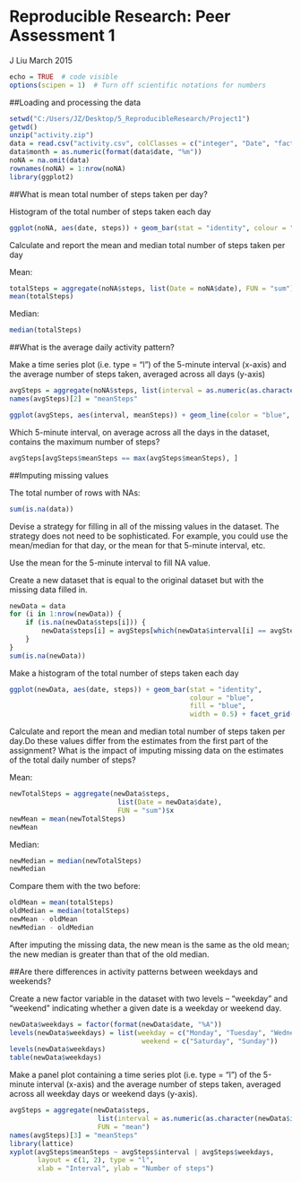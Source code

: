 Reproducible Research: Peer Assessment 1
=====================
J Liu March 2015

```r
echo = TRUE  # code visible
options(scipen = 1)  # Turn off scientific notations for numbers
```

##Loading and processing the data

```r
setwd("C:/Users/JZ/Desktop/5_ReproducibleResearch/Project1")
getwd()
unzip("activity.zip")
data = read.csv("activity.csv", colClasses = c("integer", "Date", "factor"))
data$month = as.numeric(format(data$date, "%m"))
noNA = na.omit(data)
rownames(noNA) = 1:nrow(noNA)
library(ggplot2)
```

##What is mean total number of steps taken per day?

Histogram of the total number of steps taken each day

```r
ggplot(noNA, aes(date, steps)) + geom_bar(stat = "identity", colour = "blue", fill = "blue", width = 0.5) + facet_grid(. ~ month, scales = "free") + labs(title = "Histogram of total no of steps taken each day", x = "Date", y = "Total number of steps")
```
   
Calculate and report the mean and median total number of steps taken per day

Mean:

```r
totalSteps = aggregate(noNA$steps, list(Date = noNA$date), FUN = "sum")$x
mean(totalSteps)
```

Median:

```r
median(totalSteps)
```

##What is the average daily activity pattern?

Make a time series plot (i.e. type = "l") of the 5-minute interval (x-axis) and the average number of steps taken, averaged across all days (y-axis)

```r
avgSteps = aggregate(noNA$steps, list(interval = as.numeric(as.character(noNA$interval))), FUN = "mean")
names(avgSteps)[2] = "meanSteps"

ggplot(avgSteps, aes(interval, meanSteps)) + geom_line(color = "blue", size = 0.5) + labs(title = "Time Series Plot of the 5-minute Interval", x = "5-minute intervals", y = "Average Number of Steps")
```

Which 5-minute interval, on average across all the days in the dataset, contains the maximum number of steps?

```r
avgSteps[avgSteps$meanSteps == max(avgSteps$meanSteps), ]
```


##Imputing missing values

The total number of rows with NAs:

```r
sum(is.na(data))
```

Devise a strategy for filling in all of the missing values in the dataset. The strategy does not need to be sophisticated. For example, you could use the mean/median for that day, or the mean for that 5-minute interval, etc.

Use the mean for the 5-minute interval to fill NA value.


Create a new dataset that is equal to the original dataset but with the missing data filled in.

```r
newData = data 
for (i in 1:nrow(newData)) {
    if (is.na(newData$steps[i])) {
        newData$steps[i] = avgSteps[which(newData$interval[i] == avgSteps$interval), ]$meanSteps
    }
}
sum(is.na(newData))
```

Make a histogram of the total number of steps taken each day 

```r
ggplot(newData, aes(date, steps)) + geom_bar(stat = "identity",
                                             colour = "blue",
                                             fill = "blue",
                                             width = 0.5) + facet_grid(. ~ month, scales = "free") + labs(title = "Histogram of Total No of Steps Each Day (no missing data)", x = "Date", y = "Total number of steps")
```

Calculate and report the mean and median total number of steps taken per day.Do these values differ from the estimates from the first part of the assignment? What is the impact of imputing missing data on the estimates of the total daily number of steps?

Mean:

```r
newTotalSteps = aggregate(newData$steps, 
                           list(Date = newData$date), 
                           FUN = "sum")$x
newMean = mean(newTotalSteps)
newMean
```

Median:

```r
newMedian = median(newTotalSteps)
newMedian
```

Compare them with the two before:

```r
oldMean = mean(totalSteps)
oldMedian = median(totalSteps)
newMean - oldMean
newMedian - oldMedian
```

After imputing the missing data, the new mean is the same as the old mean; the new median is greater than that of the old median.

##Are there differences in activity patterns between weekdays and weekends?

Create a new factor variable in the dataset with two levels -- "weekday" and "weekend" indicating whether a given date is a weekday or weekend day.

```r
newData$weekdays = factor(format(newData$date, "%A"))
levels(newData$weekdays) = list(weekday = c("Monday", "Tuesday", "Wednesday", "Thursday", "Friday"),
                                 weekend = c("Saturday", "Sunday"))
levels(newData$weekdays)
table(newData$weekdays)
```

Make a panel plot containing a time series plot (i.e. type = "l") of the 5-minute interval (x-axis) and the average number of steps taken, averaged across all weekday days or weekend days (y-axis).

```r
avgSteps = aggregate(newData$steps, 
                      list(interval = as.numeric(as.character(newData$interval)), weekdays = newData$weekdays),
                      FUN = "mean")
names(avgSteps)[3] = "meanSteps"
library(lattice)
xyplot(avgSteps$meanSteps ~ avgSteps$interval | avgSteps$weekdays, 
       layout = c(1, 2), type = "l", 
       xlab = "Interval", ylab = "Number of steps")
```
